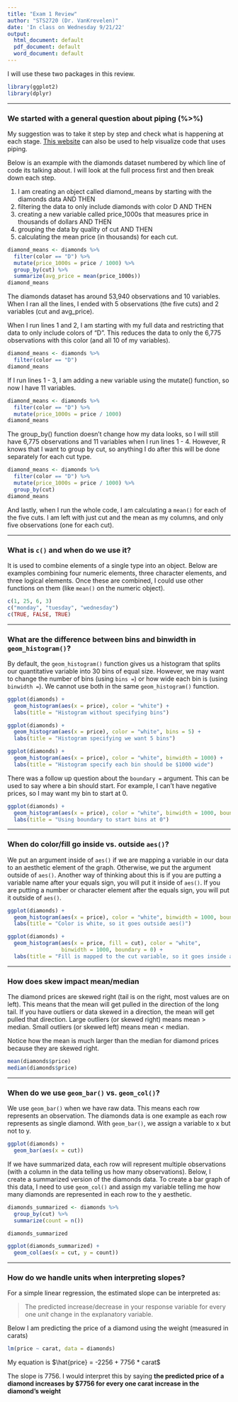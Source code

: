 ```yaml
---
title: "Exam 1 Review"
author: "STS2720 (Dr. VanKrevelen)"
date: 'In class on Wednesday 9/21/22'
output:
  html_document: default
  pdf_document: default
  word_document: default
---
```


I will use these two packages in this review.

```r
library(ggplot2)
library(dplyr)
```

---

### We started with a general question about piping (%>%)

My suggestion was to take it step by step and check what is happening at each stage. [This website](https://tidydatatutor.com/) can also be used to help visualize code that uses piping.

Below is an example with the diamonds dataset numbered by which line of code its talking about. I will look at the full process first and then break down each step. 

1. I am creating an object called diamond_means by starting with the diamonds data AND THEN 
2. filtering the data to only include diamonds with color D AND THEN 
3. creating a new variable called price_1000s that measures price in thousands of dollars AND THEN 
4. grouping the data by quality of cut AND THEN 
5. calculating the mean price (in thousands) for each cut.

```r
diamond_means <- diamonds %>%
  filter(color == "D") %>%
  mutate(price_1000s = price / 1000) %>%
  group_by(cut) %>%
  summarize(avg_price = mean(price_1000s))
diamond_means
```

The diamonds dataset has around 53,940 observations and 10 variables. When I ran all the lines, I ended with 5 observations (the five cuts) and 2 variables (cut and avg_price).

When I run lines 1 and 2, I am starting with my full data and restricting that data to only include colors of "D". This reduces the data to only the 6,775 observations with this color (and all 10 of my variables).

```r
diamond_means <- diamonds %>%
  filter(color == "D")
diamond_means
```

If I run lines 1 - 3, I am adding a new variable using the mutate() function, so now I have 11 variables.

```r
diamond_means <- diamonds %>%
  filter(color == "D") %>%
  mutate(price_1000s = price / 1000)
diamond_means
```

The group_by() function doesn't change how my data looks, so I will still have 6,775 observations and 11 variables when I run lines 1 - 4. However, R knows that I want to group by cut, so anything I do after this will be done separately for each cut type.

```r
diamond_means <- diamonds %>%
  filter(color == "D") %>%
  mutate(price_1000s = price / 1000) %>%
  group_by(cut)
diamond_means
```

And lastly, when I run the whole code, I am calculating a `mean()` for each of the five cuts. I am left with just cut and the mean as my columns, and only five observations (one for each cut).

---

### What is `c()` and when do we use it?

It is used to combine elements of a single type into an object. Below are examples combining four numeric elements, three character elements, and three logical elements. Once these are combined, I could use other functions on them (like `mean()` on the numeric object).

```r
c(1, 25, 6, 3)
c("monday", "tuesday", "wednesday")
c(TRUE, FALSE, TRUE)
```


---

### What are the difference between bins and binwidth in `geom_histogram()`?

By default, the `geom_histogram()` function gives us a histogram that splits our quantitative variable into 30 bins of equal size. However, we may want to change the number of bins (using `bins = `) or how wide each bin is (using `binwidth =`). We cannot use both in the same `geom_histogram()` function.

```r
ggplot(diamonds) +
  geom_histogram(aes(x = price), color = "white") +
  labs(title = "Histogram without specifying bins")

ggplot(diamonds) +
  geom_histogram(aes(x = price), color = "white", bins = 5) +
  labs(title = "Histogram specifying we want 5 bins")

ggplot(diamonds) +
  geom_histogram(aes(x = price), color = "white", binwidth = 1000) +
  labs(title = "Histogram specify each bin should be $1000 wide")
```

There was a follow up question about the `boundary =` argument. This can be used to say where a bin should start. For example, I can't have negative prices, so I may want my bin to start at 0.

```r
ggplot(diamonds) +
  geom_histogram(aes(x = price), color = "white", binwidth = 1000, boundary = 0) +
  labs(title = "Using boundary to start bins at 0")
```


---

### When do color/fill go inside vs. outside `aes()`?

We put an argument inside of `aes()` if we are mapping a variable in our data to an aesthetic element of the graph. Otherwise, we put the argument outside of `aes()`. Another way of thinking about this is if you are putting a variable name after your equals sign, you will put it inside of `aes()`. If you are putting a number or character element after the equals sign, you will put it outside of `aes()`.


```r
ggplot(diamonds) +
  geom_histogram(aes(x = price), color = "white", binwidth = 1000, boundary = 0) +
  labs(title = "Color is white, so it goes outside aes()")

ggplot(diamonds) +
  geom_histogram(aes(x = price, fill = cut), color = "white", 
                 binwidth = 1000, boundary = 0) +
  labs(title = "Fill is mapped to the cut variable, so it goes inside aes()")
```


---

### How does skew impact mean/median

The diamond prices are skewed right (tail is on the right, most values are on left). This means that the mean will get pulled in the direction of the long tail. If you have outliers or data skewed in a direction, the mean will get pulled that direction. Large outliers (or skewed right) means mean > median. Small outliers (or skewed left) means mean < median.

Notice how the mean is much larger than the median for diamond prices because they are skewed right.

```r
mean(diamonds$price)
median(diamonds$price)
```


---

### When do we use `geom_bar()` vs. `geom_col()`?

We use `geom_bar()` when we have raw data. This means each row represents an observation. The diamonds data is one example as each row represents as single diamond. With `geom_bar()`, we assign a variable to x but not to y.

```r
ggplot(diamonds) +
  geom_bar(aes(x = cut))
```

If we have summarized data, each row will represent multiple observations (with a column in the data telling us how many observations). Below, I create a summarized version of the diamonds data. To create a bar graph of this data, I need to use `geom_col()` and assign my variable telling me how many diamonds are represented in each row to the y aesthetic.

```r
diamonds_summarized <- diamonds %>%
  group_by(cut) %>%
  summarize(count = n())

diamonds_summarized

ggplot(diamonds_summarized) +
  geom_col(aes(x = cut, y = count))
```

---

### How do we handle units when interpreting slopes?

For a simple linear regression, the estimated slope can be interpreted as:

> The predicted increase/decrease in your response variable for every one *unit* change in the explanatory variable.

Below I am predicting the price of a diamond using the weight (measured in carats)

```r
lm(price ~ carat, data = diamonds)
```

My equation is $\hat{price} = -2256 + 7756 * carat$

The slope is 7756. I would interpret this by saying **the predicted price of a diamond increases by $7756 for every one carat increase in the diamond's weight**
